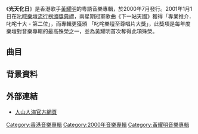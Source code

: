 {{Infobox Album <!-- See Wikipedia:WikiProject_Albums -->
| Name        = 光天化日
| Type        = 錄音室專輯
| Artist      = [[黃耀明|黃耀明]]
| Cover       = 黃耀明 光天化日.jpg
| Released    = 2000年7月
| Recorded    = 2000年
| Genre       = [[流行音樂|流行音樂]]
| Language    = 粵語
| Length      = 41分52秒
| Label       = [[環球唱片_(香港)|環球唱片]]
| Last album  = [[花天走地|花天走地]]<br>（2000年）
| This album  = '''光天化日'''<br>（2000年）
| Next album  = [[Cross_Over_(專輯)|Cross Over]]<br>（2002年）
}}

《'''光天化日'''》是香港歌手[[黃耀明|黃耀明]]的粤語音樂專輯，於2000年7月發行。2001年1月1日在[[叱咤樂壇流行榜頒獎典禮|叱咤樂壇流行榜頒獎典禮]]，兩星期冠軍歌曲《下一站天國》獲得「專業推介．叱咤十大 - 第二位」，而專輯更獲頒 「叱咤樂壇至尊唱片大獎」，此獎項是每年度樂壇對音樂專輯的最高殊榮之一，並為黃耀明首次奪得此項殊榮。

==曲目==
{{tracklist
| headline = 
| total_length = 41:52

| title1 = 下一站天國
| music1 = [[黃耀明|黃耀明]]、[[蔡德才|蔡德才]]
| lyrics1 = [[林夕|林夕]]
| arranger1 = 蔡德才
| producer1 = 黃耀明、蔡德才
| longnote1 = 
| length1 = 4:57

| title2 = 填充 || -{[[于逸堯|于逸堯]]}- || [[]]|]]
| music2 = [[于逸堯|-{于}-逸堯]]
| lyrics2 = [[周耀輝|周耀輝]]
| arranger2 = [[李端嫻|李端嫻]]
| producer2 = 黃耀明、李端嫻
| longnote2 = 
| length2 = 3:08

| title3 = 我這麼容易愛人
| music3 = [[陳小霞|陳小霞]]
| lyrics3 = [[黃偉文|黃偉文]]
| arranger3 = [[梁基爵|梁基爵]]
| producer3 = 黃耀明、梁基爵
| longnote3 = 
| length3 = 3:44

| title4 = 迷戀荷爾蒙
| music4 = [[梁翹柏|梁翹柏]]
| lyrics4 = 黃偉文
| arranger4 = 梁基爵
| producer4 = 黃耀明、梁基爵
| longnote4 = 
| length4 = 3:36

| title5 = 漩渦（GTR Mix）
| music5 = [[陳輝陽|陳輝陽]]
| lyrics5 = 黃偉文
| arranger5 = 陳輝陽
| producer5 = 黃耀明、李端嫻
| note5 = [[彭羚|彭羚]]合唱
| longnote5 = 
| length5 = 4:08

| title6 = 愛的教育
| music6 = [[張亞東_(音樂人)|張亞東]]
| lyrics6 = 林夕
| arranger6 = 張亞東、李端嫻
| producer6 = 黃耀明、李端嫻
| longnote6 = 
| length6 = 5:34

| title7 = 罅隙
| music7 = 蔡德才
| lyrics7 = 周耀輝
| arranger7 = 蔡德才
| producer7 = 黃耀明、蔡德才
| longnote7 = 
| length7 = 4:33

| title8 = 心頭好
| music8 = [[郭啟華|郭啟華]]、蔡德才
| lyrics8 = 郭啟華
| arranger8 = 蔡德才
| producer8 = 黃耀明、蔡德才
| longnote8 = 
| length8 = 4:12

| title9 = 光天化日
| music9 = 黃耀明、[[Minimal|Minimal]]
| lyrics9 = 林夕
| arranger9 = Minimal
| producer9 = 黃耀明、李端嫻
| longnote9 = 
| length9 = 4:07

| title10 = 深藍色
| music10 = [[陳珊妮|陳珊妮]]
| lyrics10 = 陳珊妮
| arranger10 = Minimal
| producer10 = 黃耀明、陳珊妮、Minimal
| note10 = 國
| longnote10 = 
| length10 = 3:53
}}

==背景資料==


==外部連結==
*[http://www.peoplemountainpeoplesea.com 人山人海官方網頁]{{Wayback|url=http://www.peoplemountainpeoplesea.com/ |date=20200515151233 }}


{{黃耀明}}
{{叱咤樂壇至尊唱片}}
{{Album-stub}}
[[Category:香港音樂專輯|Category:香港音樂專輯]]
[[Category:2000年音樂專輯|Category:2000年音樂專輯]]
[[Category:黃耀明音樂專輯|Category:黃耀明音樂專輯]]